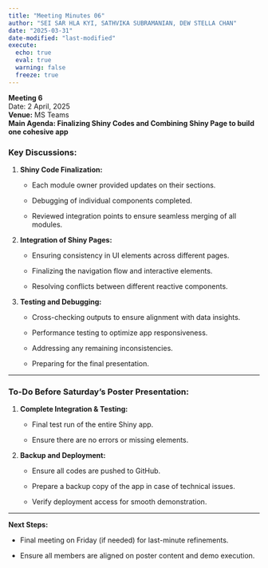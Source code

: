 ```yaml
---
title: "Meeting Minutes 06"
author: "SEI SAR HLA KYI, SATHVIKA SUBRAMANIAN, DEW STELLA CHAN"
date: "2025-03-31"
date-modified: "last-modified"
execute:
  echo: true
  eval: true
  warning: false
  freeze: true
---
```


**Meeting 6**\
Date: 2 April, 2025\
**Venue:** MS Teams\
**Main Agenda: Finalizing Shiny Codes and Combining Shiny Page to build one cohesive app**

### **Key Discussions:**

1.  **Shiny Code Finalization:**

    -   Each module owner provided updates on their sections.

    -   Debugging of individual components completed.

    -   Reviewed integration points to ensure seamless merging of all modules.

2.  **Integration of Shiny Pages:**

    -   Ensuring consistency in UI elements across different pages.

    -   Finalizing the navigation flow and interactive elements.

    -   Resolving conflicts between different reactive components.

3.  **Testing and Debugging:**

    -   Cross-checking outputs to ensure alignment with data insights.

    -   Performance testing to optimize app responsiveness.

    -   Addressing any remaining inconsistencies.

    -   Preparing for the final presentation.

------------------------------------------------------------------------

### **To-Do Before Saturday’s Poster Presentation:**

1.  **Complete Integration & Testing:**

    -   Final test run of the entire Shiny app.

    -   Ensure there are no errors or missing elements.

2.  **Backup and Deployment:**

    -   Ensure all codes are pushed to GitHub.

    -   Prepare a backup copy of the app in case of technical issues.

    -   Verify deployment access for smooth demonstration.

------------------------------------------------------------------------

**Next Steps:**

-   Final meeting on Friday (if needed) for last-minute refinements.

-   Ensure all members are aligned on poster content and demo execution.
